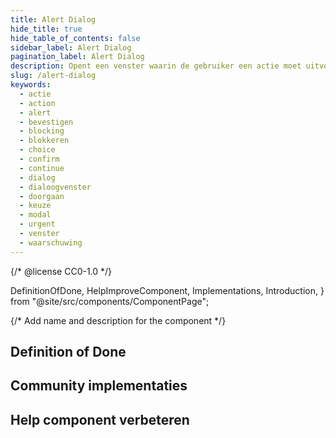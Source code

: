 ```yaml
---
title: Alert Dialog
hide_title: true
hide_table_of_contents: false
sidebar_label: Alert Dialog
pagination_label: Alert Dialog
description: Opent een venster waarin de gebruiker een actie moet uitvoeren om verder te gaan. De rest van de pagina is tijdelijk geblokkeerd.
slug: /alert-dialog
keywords:
  - actie
  - action
  - alert
  - bevestigen
  - blocking
  - blokkeren
  - choice
  - confirm
  - continue
  - dialog
  - dialoogvenster
  - doorgaan
  - keuze
  - modal
  - urgent
  - venster
  - waarschuwing
---
```


{/* @license CC0-1.0 */}

  DefinitionOfDone,
  HelpImproveComponent,
  Implementations,
  Introduction,
} from "@site/src/components/ComponentPage";

{/* Add name and description for the component */}


<Introduction component={component} headingLevel={1} description={description} />

## Definition of Done

<DefinitionOfDone component={component} headingLevel={3} />

## Community implementaties

<Implementations component={component} headingLevel={3} />

## Help component verbeteren

<HelpImproveComponent component={component} headingLevel={3} />
